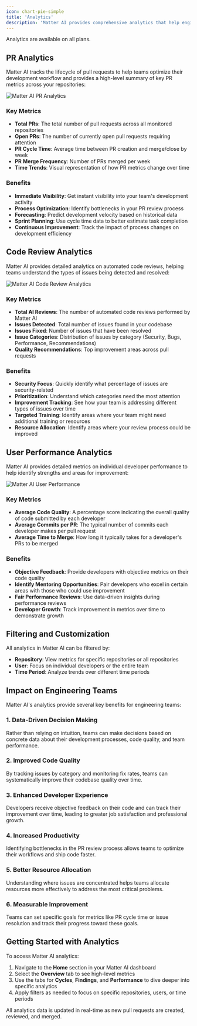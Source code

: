 ```yaml
---
icon: chart-pie-simple
title: 'Analytics'
description: 'Matter AI provides comprehensive analytics that help engineering teams gain insights into their development processes, code quality, and team performance. These analytics are designed to improve productivity, code quality, and overall engineering efficiency.'
---
```


<Note>
Analytics are available on all plans.
</Note>

## PR Analytics

Matter AI tracks the lifecycle of pull requests to help teams optimize their development workflow and provides a high-level summary of key PR metrics across your repositories:

<Frame>
<img
  className="block"
  src="/images/features/analytics-pr.png"
  alt="Matter AI PR Analytics"
/>
</Frame>

### Key Metrics

- **Total PRs**: The total number of pull requests across all monitored repositories
- **Open PRs**: The number of currently open pull requests requiring attention
- **PR Cycle Time**: Average time between PR creation and merge/close by week
- **PR Merge Frequency**: Number of PRs merged per week
- **Time Trends**: Visual representation of how PR metrics change over time

### Benefits

- **Immediate Visibility**: Get instant visibility into your team's development activity
- **Process Optimization**: Identify bottlenecks in your PR review process
- **Forecasting**: Predict development velocity based on historical data
- **Sprint Planning**: Use cycle time data to better estimate task completion
- **Continuous Improvement**: Track the impact of process changes on development efficiency

## Code Review Analytics

Matter AI provides detailed analytics on automated code reviews, helping teams understand the types of issues being detected and resolved:

<Frame>
<img
  className="block"
  src="/images/features/analytics-code-reviews.png"
  alt="Matter AI Code Review Analytics"
/>
</Frame>

### Key Metrics

- **Total AI Reviews**: The number of automated code reviews performed by Matter AI
- **Issues Detected**: Total number of issues found in your codebase
- **Issues Fixed**: Number of issues that have been resolved
- **Issue Categories**: Distribution of issues by category (Security, Bugs, Performance, Recommendations)
- **Quality Recommendations**: Top improvement areas across pull requests

### Benefits

- **Security Focus**: Quickly identify what percentage of issues are security-related
- **Prioritization**: Understand which categories need the most attention
- **Improvement Tracking**: See how your team is addressing different types of issues over time
- **Targeted Training**: Identify areas where your team might need additional training or resources
- **Resource Allocation**: Identify areas where your review process could be improved

## User Performance Analytics

Matter AI provides detailed metrics on individual developer performance to help identify strengths and areas for improvement:

<Frame>
<img
  className="block"
  src="/images/features/analytics-user-performance.png"
  alt="Matter AI User Performance"
/>
</Frame>

### Key Metrics

- **Average Code Quality**: A percentage score indicating the overall quality of code submitted by each developer
- **Average Commits per PR**: The typical number of commits each developer makes per pull request
- **Average Time to Merge**: How long it typically takes for a developer's PRs to be merged

### Benefits

- **Objective Feedback**: Provide developers with objective metrics on their code quality
- **Identify Mentoring Opportunities**: Pair developers who excel in certain areas with those who could use improvement
- **Fair Performance Reviews**: Use data-driven insights during performance reviews
- **Developer Growth**: Track improvement in metrics over time to demonstrate growth



## Filtering and Customization

All analytics in Matter AI can be filtered by:

- **Repository**: View metrics for specific repositories or all repositories
- **User**: Focus on individual developers or the entire team
- **Time Period**: Analyze trends over different time periods

## Impact on Engineering Teams

Matter AI's analytics provide several key benefits for engineering teams:

### 1. Data-Driven Decision Making

Rather than relying on intuition, teams can make decisions based on concrete data about their development processes, code quality, and team performance.

### 2. Improved Code Quality

By tracking issues by category and monitoring fix rates, teams can systematically improve their codebase quality over time.

### 3. Enhanced Developer Experience

Developers receive objective feedback on their code and can track their improvement over time, leading to greater job satisfaction and professional growth.

### 4. Increased Productivity

Identifying bottlenecks in the PR review process allows teams to optimize their workflows and ship code faster.

### 5. Better Resource Allocation

Understanding where issues are concentrated helps teams allocate resources more effectively to address the most critical problems.

### 6. Measurable Improvement

Teams can set specific goals for metrics like PR cycle time or issue resolution and track their progress toward these goals.

## Getting Started with Analytics

To access Matter AI analytics:

1. Navigate to the **Home** section in your Matter AI dashboard
2. Select the **Overview** tab to see high-level metrics
3. Use the tabs for **Cycles**, **Findings**, and **Performance** to dive deeper into specific analytics
4. Apply filters as needed to focus on specific repositories, users, or time periods

<Note>
All analytics data is updated in real-time as new pull requests are created, reviewed, and merged.
</Note>
